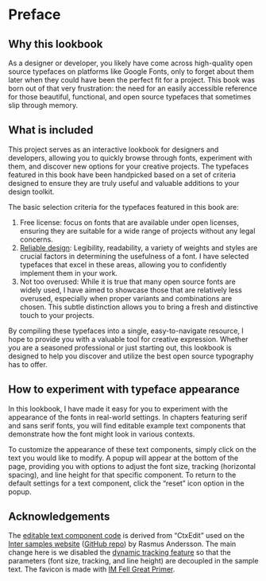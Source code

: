 # Preface {-}

## Why this lookbook

As a designer or developer, you likely have come across high-quality open source
typefaces on platforms like Google Fonts, only to forget about them later when
they could have been the perfect fit for a project.
This book was born out of that very frustration: the need for an easily
accessible reference for those beautiful, functional, and open source
typefaces that sometimes slip through memory.

## What is included

This project serves as an interactive lookbook for designers
and developers, allowing you to quickly browse through fonts,
experiment with them, and discover new options for your creative projects.
The typefaces featured in this book have been handpicked based on
a set of criteria designed to ensure they are truly useful and valuable
additions to your design toolkit.

The basic selection criteria for the typefaces featured in this book are:

1. Free license: focus on fonts that are available under open licenses,
   ensuring they are suitable for a wide range of projects without any
   legal concerns.
2. [Reliable design](https://fonts.google.com/knowledge/choosing_type/choosing_reliable_typefaces):
   Legibility, readability, a variety of weights and styles are crucial
   factors in determining the usefulness of a font.
   I have selected typefaces that excel in these areas,
   allowing you to confidently implement them in your work.
3. Not too overused: While it is true that many open source fonts are
   widely used, I have aimed to showcase those that are relatively less
   overused, especially when proper variants and combinations are chosen.
   This subtle distinction allows you to bring a fresh and distinctive
   touch to your projects.

By compiling these typefaces into a single, easy-to-navigate resource,
I hope to provide you with a valuable tool for creative expression.
Whether you are a seasoned professional or just starting out,
this lookbook is designed to help you discover and utilize the
best open source typography has to offer.

## How to experiment with typeface appearance

In this lookbook, I have made it easy for you to experiment with the appearance
of the fonts in real-world settings. In chapters featuring serif and sans serif
fonts, you will find editable example text components that demonstrate how the
font might look in various contexts.

To customize the appearance of these text components, simply click on the
text you would like to modify. A popup will appear at the bottom of the page,
providing you with options to adjust the font size, tracking
(horizontal spacing), and line height for that specific component.
To return to the default settings for a text component, click the "reset"
icon option in the popup.

## Acknowledgements {-}

The [editable text component code](https://github.com/nanxstats/ost/tree/main/assets/ctxedit)
is derived from "CtxEdit" used on the [Inter samples website](https://rsms.me/inter/samples/)
([GitHub repo](https://github.com/rsms/inter/tree/master/docs)) by Rasmus Andersson.
The main change here is we disabled the [dynamic tracking feature](https://rsms.me/inter/dynmetrics/)
so that the parameters (font size, tracking, and line height) are decoupled in the sample text.
The favicon is made with [IM Fell Great Primer](https://fonts.google.com/specimen/IM+Fell+Great+Primer).
